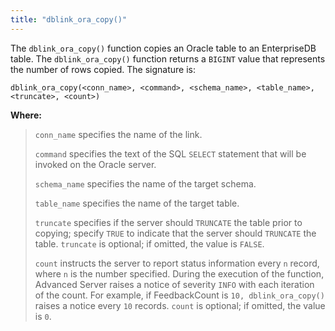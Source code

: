 ```yaml
---
title: "dblink_ora_copy()"
---
```


<div id="dblink_ora_copy" class="registered_link"></div>

The `dblink_ora_copy()` function copies an Oracle table to an EnterpriseDB table. The `dblink_ora_copy()` function returns a `BIGINT` value that represents the number of rows copied. The signature is:

```
dblink_ora_copy(<conn_name>, <command>, <schema_name>, <table_name>,
<truncate>, <count>)
```

**Where:**

> `conn_name` specifies the name of the link.
>
> `command` specifies the text of the SQL `SELECT` statement that will be invoked on the Oracle server.
>
> `schema_name` specifies the name of the target schema.
>
> `table_name` specifies the name of the target table.
>
> `truncate` specifies if the server should `TRUNCATE` the table prior to copying; specify `TRUE` to indicate that the server should `TRUNCATE` the table. `truncate` is optional; if omitted, the value is `FALSE`.
>
> `count` instructs the server to report status information every `n` record, where `n` is the number specified. During the execution of the function, Advanced Server raises a notice of severity `INFO` with each iteration of the count. For example, if FeedbackCount is `10, dblink_ora_copy()` raises a notice every `10` records. `count` is optional; if omitted, the value is `0`.
